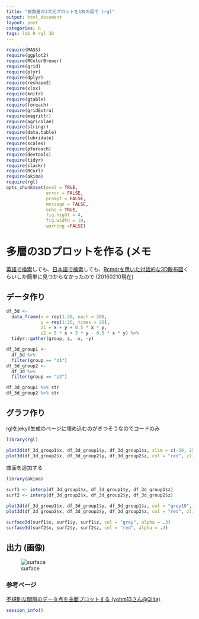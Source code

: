 ```yaml
---
title: "複数層の3次元プロットを1枚の図で (rgl"
output: html_document
layout: post
categories: R
tags: lab R rgl 3D
---
```


```r
require(MASS)
require(ggplot2)
require(RColorBrewer) 
require(grid)
require(plyr)
require(dplyr)
require(reshape2)
require(xlsx)
require(knitr)
require(gtable)
require(foreach)
require(gridExtra)
require(magrittr)
require(agricolae)
require(stringr)
require(data.table)
require(lubridate)
require(scales)
require(pforeach)
require(devtools)
require(tidyr)
require(slackr)
require(RCurl)
require(akima)
require(rgl)
opts_chunk$set(eval = TRUE,
               error = FALSE,
               prompt = FALSE,
               message = FALSE,
               echo = TRUE,
               fig.hight = 4,
               fig.width = 10,
               warning =FALSE)
```

# 多層の3Dプロットを作る (メモ  
[英語で検索](https://www.google.co.jp/search?q=3D+plot+R+multilayer&source=lnms&tbm=isch&sa=X&ved=0ahUKEwiBrbXvle3KAhVEiKYKHXJNCQMQ_AUIBygB&biw=1280&bih=925)しても、[日本語で検索](https://www.google.co.jp/search?q=R+3%E6%AC%A1%E5%85%83+%E5%B1%A4&source=lnms&tbm=isch&sa=X&ved=0ahUKEwi9r7uJlu3KAhXCqaYKHfeED68Q_AUIBygB&biw=1280&bih=925)しても、[Rcmdrを用いた対話的な3D散布図](https://www1.doshisha.ac.jp/~mjin/R/39/39.html)くらいしか簡単に見つからなかったので (20160210現在)

## データ作り  
```r
df_3d <-
  data_frame(x = rep(1:20, each = 20),
             y = rep(1:20, times = 20),
             z1 = x + y + 0.5 * x * y,
             z2 = 5 * x + 3 * y - 0.5 * x * y) %>%
  tidyr::gather(group, z, -x, -y)

df_3d_group1 <-
  df_3d %>%
  filter(group == "z1")
df_3d_group2 <-
  df_3d %>%
  filter(group == "z2")

df_3d_group1 %>% str
df_3d_group2 %>% str
```

## グラフ作り  
rglをjekyll生成のページに埋め込むのがきつそうなのでコードのみ  
```r
library(rgl)

plot3d(df_3d_group1$x, df_3d_group1$y, df_3d_group1$z, zlim = c(-50, 250))
plot3d(df_3d_group2$x, df_3d_group2$y, df_3d_group2$z, col = "red", zlim = c(-50, 250))
```

曲面を追加する  
```r
library(akima)

surf1 <- interp(df_3d_group1$x, df_3d_group1$y, df_3d_group1$z)
surf2 <- interp(df_3d_group2$x, df_3d_group2$y, df_3d_group2$z)

plot3d(df_3d_group1$x, df_3d_group1$y, df_3d_group1$z, col = "grey10", zlim = c(-50, 250))
plot3d(df_3d_group2$x, df_3d_group2$y, df_3d_group2$z, col = "red", zlim = c(-50, 250))

surface3d(surf1$x, surf1$y, surf1$z, col = "grey", alpha = .3)
surface3d(surf2$x, surf2$y, surf2$z, col = "red", alpha = .3)
```

## 出力 (画像)  
![surface](/figure/source/2016-02-10-Multilayerd-3Dplot/figs.svg)  

### 参考ページ  
[不規則な間隔のデータ点を曲面プロットする (yohm13さん@Qiita)](http://qiita.com/yohm13/items/204a2cf9a248ca0cf28a)

```r
session_info()
```
